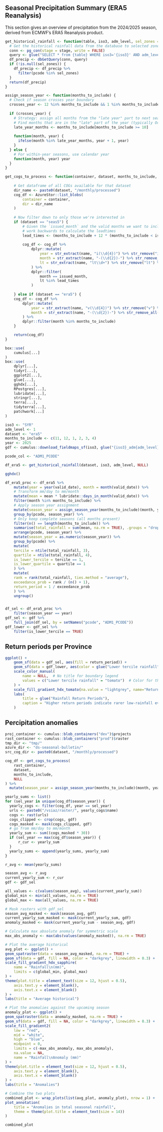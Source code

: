 ## Seasonal Precipitation Summary (ERA5 Reanalysis)

This section gives an overview of precipitation from the 2024/2025 season, derived from ECMWF's ERA5 Reanalysis product. 

```r
get_historical_rainfall <- function(table, iso3, adm_level, sel_zones = NULL, stage = "prod") {
  # Get the historical rainfall data from the database to selected zones
  conn <- pg_con(stage = stage, write = FALSE)
  query <- glue("SELECT * from {table} WHERE iso3='{iso3}' AND adm_level={adm_level}")
  df_precip <- dbGetQuery(conn, query)
  if (!is.null(sel_zones)) {
    df_precip <- df_precip %>%
      filter(pcode %in% sel_zones)
  }
  return(df_precip)
}

assign_season_year <- function(months_to_include) {
  # Check if season crosses year boundary
  crosses_year <- 12 %in% months_to_include && 1 %in% months_to_include
  
  if (crosses_year) {
    # Strategy: assign all months from the "late year" part to next season year
    # Find months that are in the "late" part of the year (typically Oct-Dec)
    late_year_months <- months_to_include[months_to_include >= 10]
    
    function(month, year) {
      ifelse(month %in% late_year_months, year + 1, year)
    }
  } else {
    # For within-year seasons, use calendar year
    function(month, year) year
  }
}

get_cogs_to_process <- function(container, dataset, months_to_include, issued_month) {
    
    # Get dataframe of all COGs available for that dataset
    dir_name <- paste0(dataset, "/monthly/processed")
    cog_df <- AzureStor::list_blobs(
        container = container,
        dir = dir_name
    )
    
    # Now filter down to only those we're interested in
    if (dataset == "seas5") {
        # Given the `issued_month` and the valid months we want to include, 
        # work backwards to calculate the leadtimes 
        lead_times <- (months_to_include + 12 * (months_to_include < issued_month)) - issued_month
        
        cog_df <- cog_df %>%
            dplyr::mutate(
                year = str_extract(name, "i(\\d{4})") %>% str_remove("i") %>% as.integer(), 
                month = str_extract(name, "-(\\d{2})-") %>% str_remove_all("-") %>% as.integer(),
                lt = str_extract(name, "lt\\d+") %>% str_remove("lt") %>% as.integer()
            ) %>%
            dplyr::filter(
                month == issued_month,
                lt %in% lead_times
            )
    
    } else if (dataset == "era5") {
    cog_df <- cog_df %>%
        dplyr::mutate(
            year = str_extract(name, "v(\\d{4})") %>% str_remove("v") %>% as.integer(),
            month = str_extract(name, "-(\\d{2})-") %>% str_remove_all("-") %>% as.integer()
        ) %>%
        dplyr::filter(month %in% months_to_include)
    }

    return(cog_df)
}
```

``` r

box::use(
    cumulus[...]
)
box::use(
    dplyr[...],
    tidyr[...],
    ggplot2[...],
    glue[...],
    gghdx[...],
    RPostgres[...],
    lubridate[...],
    stringr[...],
    terra[...],
    tidyterra[...],
    patchwork[...]
)

iso3 <- "SYR"
adm_level <- 1
dataset <- "era5"
months_to_include <- c(11, 12, 1, 2, 3, 4)
year <- 2025
gdf <- cumulus::download_fieldmaps_sf(iso3, glue("{iso3}_adm{adm_level}"))[[1]]

pcode_col <- "ADM1_PCODE"

df_era5 <- get_historical_rainfall(dataset, iso3, adm_level, NULL)

gghdx()
```

```r
df_era5_proc <- df_era5 %>% 
    mutate(year = year(valid_date), month = month(valid_date)) %>%
    # Transform mm/day to mm/month
    mutate(mean = mean * lubridate::days_in_month(valid_date)) %>%
    filter(month %in% months_to_include) %>%
    # Apply season year assignment
    mutate(season_year = assign_season_year(months_to_include)(month, year)) %>%
    group_by(pcode, season_year) %>% 
    # Only keep complete seasons (all months present)
    filter(n() == length(months_to_include)) %>%
    summarise(total_rainfall = sum(mean, na.rm = TRUE), .groups = "drop") %>%
    arrange(pcode, season_year) %>%
    mutate(season_year = as.numeric(season_year)) %>%
    group_by(pcode) %>%
    mutate(
    tercile = ntile(total_rainfall, 3),
    quartile = ntile(total_rainfall, 4),
    is_lower_tercile = tercile == 1,
    is_lower_quartile = quartile == 1
    ) %>%
    mutate(
    rank = rank(total_rainfall, ties.method = "average"),
    exceedance_prob = rank / (n() + 1),
    return_period = 1 / exceedance_prob
    ) %>%
    ungroup()


df_sel <- df_era5_proc %>%
    filter(season_year == year)
gdf_sel <- gdf %>%
    full_join(df_sel, by = setNames("pcode", "ADM1_PCODE"))
gdf_lower <- gdf_sel %>%
    filter(is_lower_tercile == TRUE)
```


## Return periods per Province

```r
ggplot() +
    geom_sf(data = gdf_sel, aes(fill = return_period)) +
    geom_sf(data = gdf_lower, aes(color = glue("Lower tercile rainfall")), fill = NA,linewidth =0.5 ) +
    scale_color_manual(
        name = NULL,  # No title for boundary legend
        values = c("Lower tercile rainfall" = "tomato")  # Color for the boundary lines
    ) +
    scale_fill_gradient_hdx_tomato(na.value = "lightgrey", name="Return Period (years)")+
    labs(
        title = glue("Rainfall Return Periods"),
        caption = "Higher return periods indicate rarer low-rainfall events"
    )
```


## Percipitation anomalies

```r

proj_container <- cumulus::blob_containers("dev")$projects
rast_container <- cumulus::blob_containers("prod")$raster
tmp_dir <- "tmp/"
azure_dir <- "ds-seasonal-bulletin/"
src_cog_dir <- paste0(dataset, "/monthly/processed")

cog_df <- get_cogs_to_process(
    rast_container,
    dataset,
    months_to_include,
    NULL
) %>%
  mutate(season_year = assign_season_year(months_to_include)(month, year))

yearly_sums <- list()
for (sel_year in unique(cog_df$season_year)) {
  yearly_cogs <- filter(cog_df, year == sel_year)
  urls <- paste0("/vsiaz/raster/", yearly_cogs$name)
  cogs <- rast(urls)
  cogs_clipped <- crop(cogs, gdf)
  cogs_masked <- mask(cogs_clipped, gdf)
  # go from mm/day to mm/month
  yearly_sum <- sum((cogs_masked * 30))
  if (sel_year == max(cog_df$season_year)) {
      r_cur <- yearly_sum
  }
  yearly_sums <- append(yearly_sums, yearly_sum)
}

r_avg <- mean(yearly_sums)

```

```r

season_avg <- r_avg
current_yearly_sum <- r_cur
gdf <- gdf_sel

all_values <- c(values(season_avg), values(current_yearly_sum))
global_min <- min(all_values, na.rm = TRUE)
global_max <- max(all_values, na.rm = TRUE)

# Mask rasters with gdf_sel
season_avg_masked <- mask(season_avg, gdf)
current_yearly_sum_masked <- mask(current_yearly_sum, gdf)
anomaly_masked <- mask(current_yearly_sum - season_avg, gdf)

# Calculate max absolute anomaly for symmetric scale
max_abs_anomaly <- max(abs(values(anomaly_masked)), na.rm = TRUE)

# Plot the average historical
avg_plot <- ggplot() +
geom_spatraster(data = season_avg_masked, na.rm = TRUE) +
geom_sf(data = gdf, fill = NA, color = "darkgrey", linewidth = 0.3) +
scale_fill_gradient_hdx_sapphire(
    name = "Rainfall\n(mm)",
    limits = c(global_min, global_max)
) +
theme(plot.title = element_text(size = 12, hjust = 0.5),
    axis.text.y = element_blank(),
    axis.text.x = element_blank()
) +
labs(title = "Average historical")

# Plot the anomalies against the upcoming season
anomaly_plot <- ggplot() +
geom_spatraster(data = anomaly_masked, na.rm = TRUE) +
geom_sf(data = gdf, fill = NA, color = "darkgrey", linewidth = 0.3) +
scale_fill_gradient2(
    low = "red",
    mid = "white",
    high = "blue",
    midpoint = 0,
    limits = c(-max_abs_anomaly, max_abs_anomaly),
    na.value = NA,
    name = "Rainfall\nAnomaly (mm)"
) +
theme(plot.title = element_text(size = 12, hjust = 0.5),
    axis.text.y = element_blank(),
    axis.text.x = element_blank()
) + 
labs(title = "Anomalies")

# Combine the two plots
combined_plot <- wrap_plots(list(avg_plot, anomaly_plot), nrow = 1) +
plot_annotation(
    title = "Anomalies in total seasonal rainfall",
    theme = theme(plot.title = element_text(size = 14))
)

combined_plot
```